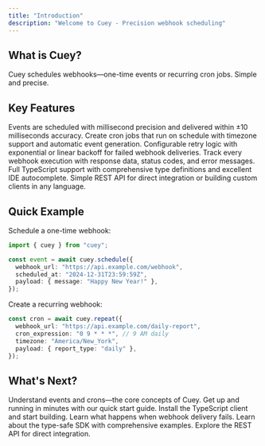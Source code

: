 ```yaml
---
title: "Introduction"
description: "Welcome to Cuey - Precision webhook scheduling"
---
```


## What is Cuey?

Cuey schedules webhooks—one-time events or recurring cron jobs. Simple and precise.

## Key Features

<CardGroup cols={2}>
  <Card title="Precision Timing" icon="clock">
    Events are scheduled with millisecond precision and delivered within ±10
    milliseconds accuracy.
  </Card>
  <Card title="Recurring Jobs" icon="refresh">
    Create cron jobs that run on schedule with timezone support and automatic
    event generation.
  </Card>
  <Card title="Smart Retries" icon="arrow-rotate-right">
    Configurable retry logic with exponential or linear backoff for failed
    webhook deliveries.
  </Card>
  <Card title="Complete History" icon="database">
    Track every webhook execution with response data, status codes, and error
    messages.
  </Card>
  <Card title="Type-Safe SDK" icon="code">
    Full TypeScript support with comprehensive type definitions and excellent
    IDE autocomplete.
  </Card>
  <Card title="REST API" icon="plug">
    Simple REST API for direct integration or building custom clients in any
    language.
  </Card>
</CardGroup>

## Quick Example

Schedule a one-time webhook:

```typescript
import { cuey } from "cuey";

const event = await cuey.schedule({
  webhook_url: "https://api.example.com/webhook",
  scheduled_at: "2024-12-31T23:59:59Z",
  payload: { message: "Happy New Year!" },
});
```

Create a recurring webhook:

```typescript
const cron = await cuey.repeat({
  webhook_url: "https://api.example.com/daily-report",
  cron_expression: "0 9 * * *", // 9 AM daily
  timezone: "America/New_York",
  payload: { report_type: "daily" },
});
```

## What's Next?

<CardGroup cols={2}>
  <Card title="Building Blocks" icon="puzzle" href="/building-blocks">
    Understand events and crons—the core concepts of Cuey.
  </Card>
  <Card title="Quick Start" icon="rocket" href="/quickstart">
    Get up and running in minutes with our quick start guide.
  </Card>
  <Card title="Installation" icon="download" href="/installation">
    Install the TypeScript client and start building.
  </Card>
  <Card
    title="Retrying Events"
    icon="exclamation-triangle"
    href="/retrying-events"
  >
    Learn what happens when webhook delivery fails.
  </Card>
  <Card
    title="TypeScript Client"
    icon="code"
    href="/typescript-client/overview"
  >
    Learn about the type-safe SDK with comprehensive examples.
  </Card>
  <Card title="REST API" icon="plug" href="/api-reference/introduction">
    Explore the REST API for direct integration.
  </Card>
</CardGroup>
